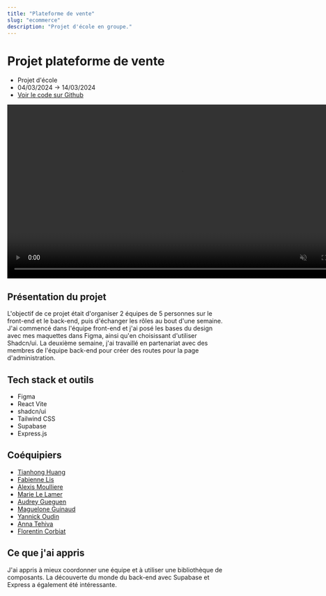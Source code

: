 ```yaml
---
title: "Plateforme de vente"
slug: "ecommerce"
description: "Projet d'école en groupe."
---
```


# Projet plateforme de vente

- Projet d'école
- 04/03/2024 -> 14/03/2024
- [Voir le code sur Github](https://github.com/lemathurin/e-commerce-website)

<video width="800" height="auto" controls autoPlay muted loop>
  <source
    src="https://github.com/user-attachments/assets/54c1ef86-dd07-4247-8cda-a00c4a0eca00"
    type="video/mp4"
  />
</video>

## Présentation du projet

L'objectif de ce projet était d'organiser 2 équipes de 5 personnes sur le front-end et le back-end, puis d'échanger les rôles au bout d'une semaine. J'ai commencé dans l'équipe front-end et j'ai posé les bases du design avec mes maquettes dans Figma, ainsi qu'en choisissant d'utiliser Shadcn/ui. La deuxième semaine, j'ai travaillé en partenariat avec des membres de l'équipe back-end pour créer des routes pour la page d'administration.

## Tech stack et outils

- Figma
- React Vite
- shadcn/ui
- Tailwind CSS
- Supabase
- Express.js

## Coéquipiers

- [Tianhong Huang](https://github.com/Tianhong258)
- [Fabienne Lis](https://github.com/FabienneLIS)
- [Alexis Moulliere](https://github.com/realalexis)
- [Marie Le Lamer](https://github.com/MarieLeLamer)
- [Audrey Gueguen](https://github.com/AudreyGgn)
- [Maguelone Guinaud](https://github.com/magueloneguinaud)
- [Yannick Oudin](https://github.com/oudinyannick)
- [Anna Tehiva](https://github.com/annatehiva)
- [Florentin Corbiat](https://github.com/CorbiatFlorentin)

## Ce que j'ai appris

J'ai appris à mieux coordonner une équipe et à utiliser une bibliothèque de composants. La découverte du monde du back-end avec Supabase et Express a également été intéressante.
